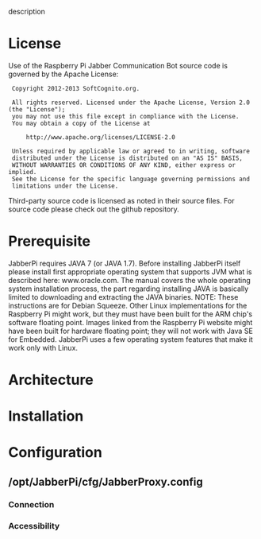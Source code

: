 description



=License=
Use of the Raspberry Pi Jabber Communication Bot source code is governed by the Apache License:
<pre>
 Copyright 2012-2013 SoftCognito.org.

 All rights reserved. Licensed under the Apache License, Version 2.0 (the "License");
 you may not use this file except in compliance with the License.
 You may obtain a copy of the License at

     http://www.apache.org/licenses/LICENSE-2.0

 Unless required by applicable law or agreed to in writing, software
 distributed under the License is distributed on an "AS IS" BASIS,
 WITHOUT WARRANTIES OR CONDITIONS OF ANY KIND, either express or implied.
 See the License for the specific language governing permissions and
 limitations under the License.
</pre>
Third-party source code is licensed as noted in their source files.
For source code please check out the github repository.

=Prerequisite=

JabberPi requires JAVA 7 (or JAVA 1.7). 
Before installing JabberPi itself please install first appropriate operating system that supports JVM what is described here: www.oracle.com. The manual covers the whole operating system installation process, the part regarding installing JAVA is basically limited to downloading and extracting the JAVA binaries.
NOTE: These instructions are for Debian Squeeze. Other Linux implementations for the Raspberry Pi might work, but they must have been built for the ARM chip's software floating point. Images linked from the Raspberry Pi website might have been built for hardware floating point; they will not work with Java SE for Embedded.
JabberPi uses a few operating system features that make it work only with Linux.

=Architecture=

=Installation=

=Configuration=

==/opt/JabberPi/cfg/JabberProxy.config==

===Connection===

===Accessibility===
